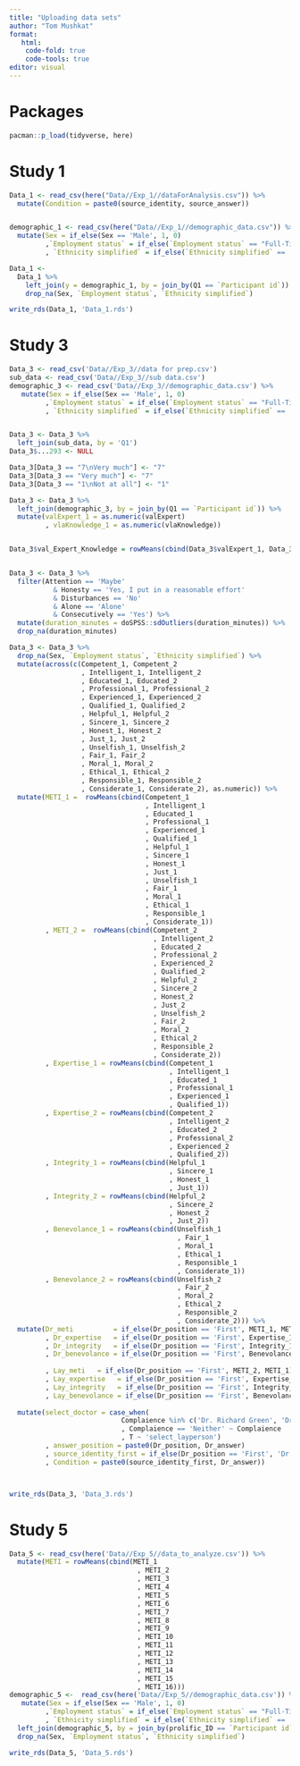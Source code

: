 ```yaml
---
title: "Uploading data sets"
author: "Tom Mushkat"
format: 
   html:
    code-fold: true
    code-tools: true
editor: visual
---
```


# Packages

```r
pacman::p_load(tidyverse, here)
```

# Study 1

```r
Data_1 <- read_csv(here("Data//Exp_1//dataForAnalysis.csv")) %>%
  mutate(Condition = paste0(source_identity, source_answer))


demographic_1 <- read_csv(here("Data//Exp_1//demographic_data.csv")) %>% 
  mutate(Sex = if_else(Sex == 'Male', 1, 0)
         ,`Employment status` = if_else(`Employment status` == "Full-Time", 1, 0)
         , `Ethnicity simplified` = if_else(`Ethnicity simplified` == 'White', 1, 0))

Data_1 <- 
  Data_1 %>% 
    left_join(y = demographic_1, by = join_by(Q1 == `Participant id`)) %>% 
    drop_na(Sex, `Employment status`, `Ethnicity simplified`)

write_rds(Data_1, 'Data_1.rds')
```

# Study 3

```r
Data_3 <- read_csv('Data//Exp_3//data for prep.csv') 
sub_data <- read_csv('Data//Exp_3//sub data.csv')
demographic_3 <- read_csv('Data//Exp_3//demographic_data.csv') %>% 
   mutate(Sex = if_else(Sex == 'Male', 1, 0)
         ,`Employment status` = if_else(`Employment status` == "Full-Time", 1, 0)
         , `Ethnicity simplified` = if_else(`Ethnicity simplified` == 'White', 1, 0))


Data_3 <- Data_3 %>% 
  left_join(sub_data, by = 'Q1') 
Data_3$...293 <- NULL

Data_3[Data_3 == "7\nVery much"] <- "7"
Data_3[Data_3 == "Very much"] <- "7"
Data_3[Data_3 == "1\nNot at all"] <- "1"

Data_3 <- Data_3 %>% 
  left_join(demographic_3, by = join_by(Q1 == `Participant id`)) %>% 
  mutate(valExpert_1 = as.numeric(valExpert)
         , vlaKnowledge_1 = as.numeric(vlaKnowledge))


Data_3$val_Expert_Knowledge = rowMeans(cbind(Data_3$valExpert_1, Data_3$vlaKnowledge_1))


Data_3 <- Data_3 %>% 
  filter(Attention == 'Maybe' 
           & Honesty == 'Yes, I put in a reasonable effort' 
           & Disturbances == 'No' 
           & Alone == 'Alone' 
           & Consecutively == 'Yes') %>% 
  mutate(duration_minutes = doSPSS::sdOutliers(duration_minutes)) %>% 
  drop_na(duration_minutes)

Data_3 <- Data_3 %>%
  drop_na(Sex, `Employment status`, `Ethnicity simplified`) %>% 
  mutate(across(c(Competent_1, Competent_2
                  , Intelligent_1, Intelligent_2
                  , Educated_1, Educated_2
                  , Professional_1, Professional_2
                  , Experienced_1, Experienced_2
                  , Qualified_1, Qualified_2
                  , Helpful_1, Helpful_2
                  , Sincere_1, Sincere_2
                  , Honest_1, Honest_2
                  , Just_1, Just_2
                  , Unselfish_1, Unselfish_2
                  , Fair_1, Fair_2
                  , Moral_1, Moral_2
                  , Ethical_1, Ethical_2
                  , Responsible_1, Responsible_2
                  , Considerate_1, Considerate_2), as.numeric)) %>% 
  mutate(METI_1 =  rowMeans(cbind(Competent_1
                                  , Intelligent_1
                                  , Educated_1
                                  , Professional_1
                                  , Experienced_1
                                  , Qualified_1
                                  , Helpful_1
                                  , Sincere_1
                                  , Honest_1
                                  , Just_1
                                  , Unselfish_1
                                  , Fair_1
                                  , Moral_1
                                  , Ethical_1
                                  , Responsible_1
                                  , Considerate_1))
         , METI_2 =  rowMeans(cbind(Competent_2
                                    , Intelligent_2
                                    , Educated_2
                                    , Professional_2
                                    , Experienced_2
                                    , Qualified_2
                                    , Helpful_2
                                    , Sincere_2
                                    , Honest_2
                                    , Just_2
                                    , Unselfish_2
                                    , Fair_2
                                    , Moral_2
                                    , Ethical_2
                                    , Responsible_2
                                    , Considerate_2))
         , Expertise_1 = rowMeans(cbind(Competent_1
                                        , Intelligent_1
                                        , Educated_1
                                        , Professional_1
                                        , Experienced_1
                                        , Qualified_1))
         , Expertise_2 = rowMeans(cbind(Competent_2
                                        , Intelligent_2
                                        , Educated_2
                                        , Professional_2
                                        , Experienced_2
                                        , Qualified_2))
         , Integrity_1 = rowMeans(cbind(Helpful_1
                                        , Sincere_1
                                        , Honest_1
                                        , Just_1))
         , Integrity_2 = rowMeans(cbind(Helpful_2
                                        , Sincere_2
                                        , Honest_2
                                        , Just_2))
         , Benevolance_1 = rowMeans(cbind(Unselfish_1
                                          , Fair_1
                                          , Moral_1
                                          , Ethical_1
                                          , Responsible_1
                                          , Considerate_1))
         , Benevolance_2 = rowMeans(cbind(Unselfish_2
                                          , Fair_2
                                          , Moral_2
                                          , Ethical_2
                                          , Responsible_2
                                          , Considerate_2))) %>%
  mutate(Dr_meti          = if_else(Dr_position == 'First', METI_1, METI_2)
         , Dr_expertise   = if_else(Dr_position == 'First', Expertise_1, Expertise_2)
         , Dr_integrity   = if_else(Dr_position == 'First', Integrity_1, Integrity_2)
         , Dr_benevolance = if_else(Dr_position == 'First', Benevolance_1, Benevolance_2)
         
         , Lay_meti   = if_else(Dr_position == 'First', METI_2, METI_1)
         , Lay_expertise   = if_else(Dr_position == 'First', Expertise_2, Expertise_1)
         , Lay_integrity   = if_else(Dr_position == 'First', Integrity_2, Integrity_1)
         , Lay_benevolance = if_else(Dr_position == 'First', Benevolance_2, Benevolance_1)) %>% 
  
  mutate(select_doctor = case_when(
                            Complaience %in% c('Dr. Richard Green', 'Dr. James Wood') ~ 'select_doctor'
                            , Complaience == 'Neither' ~ Complaience
                            , T ~ 'select_layperson')
         , answer_position = paste0(Dr_position, Dr_answer)
         , source_identity_first = if_else(Dr_position == 'First', 'Dr', 'Layperson')
         , Condition = paste0(source_identity_first, Dr_answer))



write_rds(Data_3, 'Data_3.rds')

```

# Study 5

```r
Data_5 <- read_csv(here('Data//Exp_5//data_to_analyze.csv')) %>% 
  mutate(METI = rowMeans(cbind(METI_1
                                , METI_2
                                , METI_3
                                , METI_4
                                , METI_5
                                , METI_6
                                , METI_7
                                , METI_8
                                , METI_9
                                , METI_10
                                , METI_11
                                , METI_12
                                , METI_13
                                , METI_14
                                , METI_15
                                , METI_16)))
demographic_5 <-  read_csv(here('Data//Exp_5//demographic_data.csv')) %>% 
   mutate(Sex = if_else(Sex == 'Male', 1, 0)
         ,`Employment status` = if_else(`Employment status` == "Full-Time", 1, 0)
         , `Ethnicity simplified` = if_else(`Ethnicity simplified` == 'White', 1, 0)) %>% 
  left_join(demographic_5, by = join_by(prolific_ID == `Participant id`)) %>% 
  drop_na(Sex, `Employment status`, `Ethnicity simplified`)

write_rds(Data_5, 'Data_5.rds')

```
